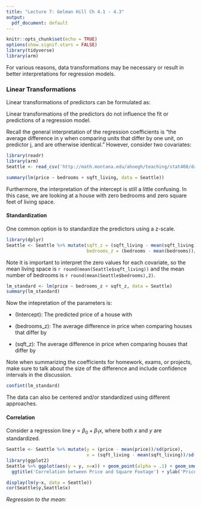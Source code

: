 ```yaml
---
title: "Lecture 7: Gelman Hill Ch 4.1 - 4.3"
output:
  pdf_document: default
---
```


```r
knitr::opts_chunk$set(echo = TRUE)
options(show.signif.stars = FALSE)
library(tidyverse) 
library(arm)
```


For various reasons, data transformations may be necessary or result in better interpretations for regression models.

### Linear Transformations

Linear transformations of predictors can be formulated as:

\vfill

Linear transformations of the predictors do not influence the fit or predictions of a regression model. 
\vfill

Recall the general interpretation of the regression coefficients is "the average difference in y when comparing units that differ by one unit, on predictor j, and are otherwise identical." However, consider two covariates:



\vfill

```r
library(readr)
library(arm)
Seattle <- read_csv('http://math.montana.edu/ahoegh/teaching/stat408/datasets/SeattleHousing.csv')
```

```r
summary(lm(price ~ bedrooms + sqft_living, data = Seattle))
```


\newpage
Furthermore, the interpretation of the intercept is still a little confusing. In this case, we are looking at a house with zero bedrooms and zero square feet of living space.
\vfill

#### Standardization

One common option is to standardize the predictors using a z-scale.



\vfill

```r
library(dplyr)
Seattle <- Seattle %>% mutate(sqft_z = (sqft_living - mean(sqft_living))/sd(sqft_living),
                              bedrooms_z = (bedrooms - mean(bedrooms))/sd(bedrooms))
```

Note it is important to interpret the zero values for each covariate, so the mean living space is `r round(mean(Seattle$sqft_living))` and the mean number of bedrooms is `r round(mean(Seattle$bedrooms),2)`.

\vfill

```r
lm_standard <- lm(price ~ bedrooms_z + sqft_z, data = Seattle)
summary(lm_standard)
```

\newpage

Now the intepretation of the parameters is:

- (Intercept): The predicted price of a house with 
\vfill

- (bedrooms_z): The average difference in price when comparing houses that differ by 
\vfill

- (sqft_z): The average difference in price when comparing houses that differ by 

\vfill

Note when summarizing the coefficients for homework, exams, or projects, make sure to talk about the size of the difference and include confidence intervals in the discussion.

```r
confint(lm_standard)
```

\vfill

The data can also be centered and/or standardized using different approaches. 

\vfill
\vfill
\vfill

\newpage

#### Correlation

Consider a regression line $y = \beta_0 + \beta_1 x$, where both $x$ and $y$ are standardized.
\vfill
```r
Seattle <- Seattle %>% mutate(y = (price - mean(price))/sd(price),
                              x = (sqft_living - mean(sqft_living))/sd(sqft_living))
library(ggplot2)
Seattle %>% ggplot(aes(y = y, x=x)) + geom_point(alpha = .1) + geom_smooth(method = 'lm') +
  ggtitle('Correlation between Price and Square Footage') + ylab('Price (standardized)') + xlab('Square Footage (standardized)') + annotate("text", x = 6, y = 2, label = paste("Slope is", round(cor(Seattle$y,Seattle$x),2))) + geom_segment(x = 6, y = 2.2, xend = 5, yend = 3.8, arrow = arrow(length = unit(.5,"cm")))

display(lm(y~x, data = Seattle))
cor(Seattle$y,Seattle$x)
```

\vfill
_Regression to the mean:_ 

\newpage
